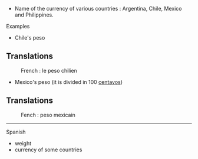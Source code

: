 * Name of the currency of various countries : Argentina, Chile, Mexico and Philippines.
Examples

*Chile's peso 
==Translations==
:French : le peso chilien

* Mexico's peso (it is divided in 100 [[centavo]]s)
==Translations==
:Fench : peso mexicain

----
Spanish

* weight
* currency of some countries